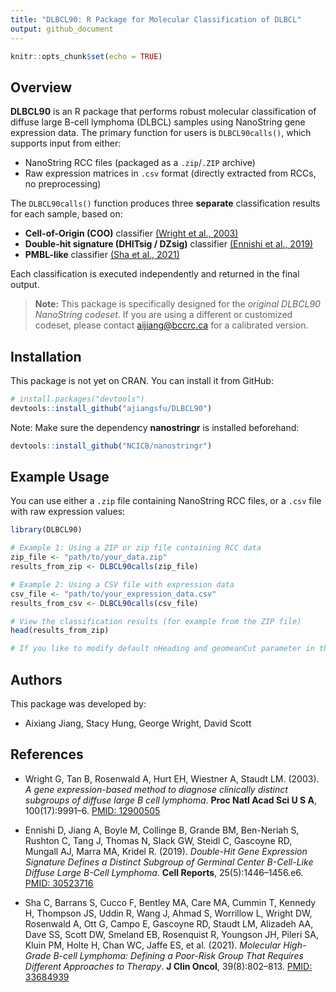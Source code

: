 ```yaml
---
title: "DLBCL90: R Package for Molecular Classification of DLBCL"
output: github_document
---
```


```r
knitr::opts_chunk$set(echo = TRUE)
```

## Overview

**DLBCL90** is an R package that performs robust molecular classification of diffuse large B-cell lymphoma (DLBCL) samples using NanoString gene expression data. The primary function for users is `DLBCL90calls()`, which supports input from either:

- NanoString RCC files (packaged as a `.zip`/`.ZIP` archive)
- Raw expression matrices in `.csv` format (directly extracted from RCCs, no preprocessing)

The `DLBCL90calls()` function produces three **separate** classification results for each sample, based on:

- **Cell-of-Origin (COO)** classifier [(Wright et al., 2003)](#references)
- **Double-hit signature (DHITsig / DZsig)** classifier [(Ennishi et al., 2019)](#references)
- **PMBL-like** classifier [(Sha et al., 2021)](#references)

Each classification is executed independently and returned in the final output.

> **Note:** This package is specifically designed for the *original DLBCL90 NanoString codeset*. If you are using a different or customized codeset, please contact [aijiang@bccrc.ca](mailto:aijiang@bccrc.ca) for a calibrated version.

## Installation

This package is not yet on CRAN. You can install it from GitHub:

```r
# install.packages("devtools")
devtools::install_github("ajiangsfu/DLBCL90")
```

Note: Make sure the dependency **nanostringr** is installed beforehand:

```r
devtools::install_github("NCICB/nanostringr")
```

## Example Usage

You can use either a `.zip` file containing NanoString RCC files, or a `.csv` file with raw expression values:

```r
library(DLBCL90)

# Example 1: Using a ZIP or zip file containing RCC data
zip_file <- "path/to/your_data.zip"
results_from_zip <- DLBCL90calls(zip_file)

# Example 2: Using a CSV file with expression data
csv_file <- "path/to/your_expression_data.csv"
results_from_csv <- DLBCL90calls(csv_file)

# View the classification results (for example from the ZIP file)
head(results_from_zip)

# If you like to modify default nHeading and geomeanCut parameter in the function, please feel free to do so
```

## Authors

This package was developed by:

- Aixiang Jiang, Stacy Hung, George Wright, David Scott

## References

- Wright G, Tan B, Rosenwald A, Hurt EH, Wiestner A, Staudt LM. (2003). *A gene expression-based method to diagnose clinically distinct subgroups of diffuse large B cell lymphoma*. **Proc Natl Acad Sci U S A**, 100(17):9991–6. [PMID: 12900505](https://pubmed.ncbi.nlm.nih.gov/12900505/)

- Ennishi D, Jiang A, Boyle M, Collinge B, Grande BM, Ben-Neriah S, Rushton C, Tang J, Thomas N, Slack GW, Steidl C, Gascoyne RD, Mungall AJ, Marra MA, Kridel R. (2019). *Double-Hit Gene Expression Signature Defines a Distinct Subgroup of Germinal Center B-Cell-Like Diffuse Large B-Cell Lymphoma*. **Cell Reports**, 25(5):1446–1456.e6. [PMID: 30523716](https://pubmed.ncbi.nlm.nih.gov/30523716/)

- Sha C, Barrans S, Cucco F, Bentley MA, Care MA, Cummin T, Kennedy H, Thompson JS, Uddin R, Wang J, Ahmad S, Worrillow L, Wright DW, Rosenwald A, Ott G, Campo E, Gascoyne RD, Staudt LM, Alizadeh AA, Dave SS, Scott DW, Smeland EB, Rosenquist R, Youngson JH, Pileri SA, Kluin PM, Holte H, Chan WC, Jaffe ES, et al. (2021). *Molecular High-Grade B-cell Lymphoma: Defining a Poor-Risk Group That Requires Different Approaches to Therapy*. **J Clin Oncol**, 39(8):802–813. [PMID: 33684939](https://pubmed.ncbi.nlm.nih.gov/33684939/)

